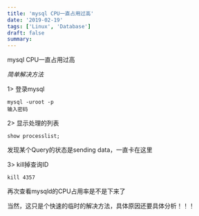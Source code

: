 ```yaml
---
title: 'mysql CPU一直占用过高'
date: '2019-02-19'
tags: ['Linux', 'Database']
draft: false
summary: 
---
```


mysql CPU一直占用过高

*简单解决方法*  

1> 登录mysql
```
mysql -uroot -p  
输入密码  
```

2> 显示处理的列表
```
show processlist;
```
发现某个Query的状态是sending data，一直卡在这里

3> kill掉查询ID
```
kill 4357
```
再次查看mysqld的CPU占用率是不是下来了

当然，这只是个快速的临时的解决方法，具体原因还要具体分析！！！